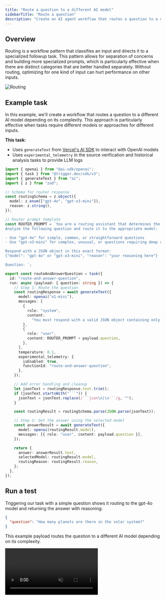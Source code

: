 ```yaml
---
title: "Route a question to a different AI model"
sidebarTitle: "Route a question"
description: "Create an AI agent workflow that routes a question to a different AI model depending on its complexity"
---
```


## Overview

Routing is a workflow pattern that classifies an input and directs it to a specialized followup task. This pattern allows for separation of concerns and building more specialized prompts, which is particularly effective when there are distinct categories that are better handled separately. Without routing, optimizing for one kind of input can hurt performance on other inputs.

![Routing](/guides/ai-agents/routing.png)

## Example task

In this example, we'll create a workflow that routes a question to a different AI model depending on its complexity. This approach is particularly effective when tasks require different models or approaches for different inputs.

**This task:**

- Uses `generateText` from [Vercel's AI SDK](https://sdk.vercel.ai/docs/introduction) to interact with OpenAI models
- Uses `experimental_telemetry` in the source verification and historical analysis tasks to provide LLM logs

```typescript
import { openai } from "@ai-sdk/openai";
import { task } from "@trigger.dev/sdk/v3";
import { generateText } from "ai";
import { z } from "zod";

// Schema for router response
const routingSchema = z.object({
  model: z.enum(["gpt-4o", "gpt-o3-mini"]),
  reason: z.string(),
});

// Router prompt template
const ROUTER_PROMPT = `You are a routing assistant that determines the complexity of questions.
Analyze the following question and route it to the appropriate model:

- Use "gpt-4o" for simple, common, or straightforward questions
- Use "gpt-o3-mini" for complex, unusual, or questions requiring deep reasoning

Respond with a JSON object in this exact format:
{"model": "gpt-4o" or "gpt-o3-mini", "reason": "your reasoning here"}

Question: `;

export const routeAndAnswerQuestion = task({
  id: "route-and-answer-question",
  run: async (payload: { question: string }) => {
    // Step 1: Route the question
    const routingResponse = await generateText({
      model: openai("o1-mini"),
      messages: [
        {
          role: "system",
          content:
            "You must respond with a valid JSON object containing only 'model' and 'reason' fields. No markdown, no backticks, no explanation.",
        },
        {
          role: "user",
          content: ROUTER_PROMPT + payload.question,
        },
      ],
      temperature: 0.1,
      experimental_telemetry: {
        isEnabled: true,
        functionId: "route-and-answer-question",
      },
    });

    // Add error handling and cleanup
    let jsonText = routingResponse.text.trim();
    if (jsonText.startsWith("```")) {
      jsonText = jsonText.replace(/```json\n|\n```/g, "");
    }

    const routingResult = routingSchema.parse(JSON.parse(jsonText));

    // Step 2: Get the answer using the selected model
    const answerResult = await generateText({
      model: openai(routingResult.model),
      messages: [{ role: "user", content: payload.question }],
    });

    return {
      answer: answerResult.text,
      selectedModel: routingResult.model,
      routingReason: routingResult.reason,
    };
  },
});
```



## Run a test

Triggering our task with a simple question shows it routing to the gpt-4o model and returning the answer with reasoning:

```json
{
  "question": "How many planets are there in the solar system?"
}
```

This example payload routes the question to a different AI model depending on its complexity.

<video 
  src="https://content.trigger.dev/agent-routing.mp4"
  controls
  muted
  autoPlay
  loop
/>